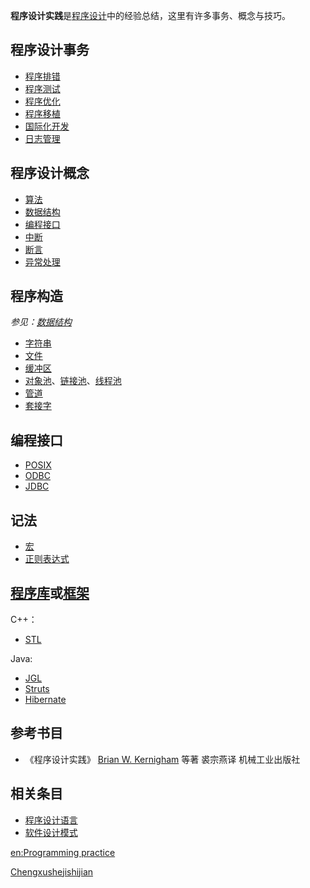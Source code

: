 '''程序设计实践'''是[[程序设计|程序设计]]中的经验总结，这里有许多事务、概念与技巧。

==程序设计事务==

*[[程序排错|程序排错]]
*[[程序测试|程序测试]]
*[[程序优化|程序优化]]
*[[程序移植|程序移植]]
*[[国际化开发|国际化开发]]
*[[日志管理|日志管理]]

==程序设计概念==

*[[算法|算法]]
*[[数据结构|数据结构]]
*[[编程接口|编程接口]]
*[[中断|中断]]
*[[斷言_(程式)|断言]]
*[[异常处理|异常处理]]

==程序构造==
''参见：[[数据结构|数据结构]]''

*[[字符串|字符串]]
*[[文件|文件]]
*[[缓冲区|缓冲区]]
*[[对象池|对象池]]、[[链接池|链接池]]、[[线程池|线程池]]
*[[管道|管道]]
*[[套接字|套接字]]

==编程接口==
*[[POSIX|POSIX]]
*[[ODBC|ODBC]]
*[[JDBC|JDBC]]

==记法==

*[[宏|宏]]
*[[正则表达式|正则表达式]]

==[[程序库|程序库]]或[[程序框架|框架]]==

C++：
*[[標準模板庫|STL]]

Java:
*[[JGL|JGL]]
*[[Struts|Struts]]
*[[Hibernate|Hibernate]]

==参考书目==
*《程序设计实践》 [[Brian_W._Kernigham|Brian W. Kernigham]] 等著 裘宗燕译 机械工业出版社

==相关条目==
*[[程序设计语言|程序设计语言]]
*[[软件设计模式|软件设计模式]]

[[Category:计算机编程|Chengxushejishijian]]

[[en:Programming_practice|en:Programming practice]]